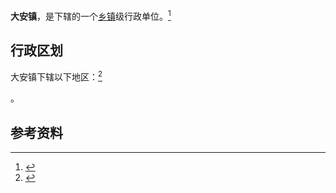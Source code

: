 {{中国乡级行政区|46/90/27/102/000}}

'''大安镇'''，是{{PRC admin/fullname|46/90/27/102/000|3}}下辖的一个[[乡镇|乡镇]]级行政单位。<ref>{{PRC admin/ref sgc|{{PRC admin/parent|46/90/27/102/000}}}}</ref>

== 行政区划 ==

大安镇下辖以下地区：<ref>{{PRC admin/ref sgc|46/90/27/102/000}}</ref>

{{PRC admin/children|46/90/27/102/000}}。

== 参考资料 ==

{{reflist}}

{{行政区划小作品}}
{{PRC admin/navcat|46/90/27/102/000}}